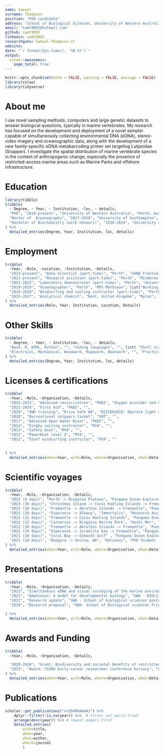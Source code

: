 ```yaml
---
name: Samuel    
surname: Thompson
position: "PhD candidate"
address: "School of Biological Sciences, University of Western Australia"
email: "samt9892@hotmail.com"
github: samt9892
linkedin: samt9892
researchgate: Samuel-Thompson-17
website: 
date: "`r format(Sys.time(), '%B %Y')`"
output: 
  vitae::awesomecv:
    page_total: true
---
```


```r
knitr::opts_chunk$set(echo = FALSE, warning = FALSE, message = FALSE)
library(vitae)
library(tidyverse)
```

# About me

I use novel sampling methods, computers and large genetic datasets to answer biological questions, typically in marine vertebrates. My research has focused on the development and deployment of a novel sampler capable of simultaneously collecting environmental DNA (eDNA), stereo-video imagery and oceanographic data, along with the development of a new family-specific eDNA metabarcoding primer set targeting Lutjanidae (Snapper). I investigate the spatial distribution of marine vertebrate species in the context of anthropogenic change; especially the presence of restricted-access marine areas such as Marine Parks and offshore infrastructure.

# Education

```r
library(tibble)
tribble(
  ~ Degree, ~ Year, ~ Institution, ~loc, ~ details,
  "PhD", "2020-present", "University of Western Australia", "Perth, Australia", list('Environmental DNA (eDNA) metabarcoding PhD with the Marine Ecology Fisheries Research Group and the Jarman lab', 'Developed a sampling system capable of collecting 360-degree stereo-video, water samples and oceanographic data at depths up to 600m', 'Designed a family-specific eDNA metabarcoding primer set for Lutjanidae (snapper)', 'Built multiple custom bioinformatic pipelines for processing genetic, visual and oceanographic datasets', 'Worked extensively with industry (BHP)'), 
  "Master of  Oceanography", "2017-2018", "University of Southampton", "Southampton, United Kingdom", list('Studied all forms of oceanography with a focus on biological oceanography and deep-sea ecology', 'In my research project I worked on characterising deep-sea megafauna of the Kiribati region(published in Frontiers in Marine Science 2019)'),
  "Bachelor of Biochemistry (with honours)", "2010-2014", "University of Kent", "Kent, United Kingdom", list('Studied general life sciences with a focus on genetics and molecular biology', 'In my research project I worked on understanding genome duplication events in the marine chordates using novel bioinformatic tools'),
) %>% 
  detailed_entries(Degree, Year, Institution, loc, details)
```

# Employment

```r
tribble(
  ~Year, ~Role, ~Location, ~Institution, ~Details,
  "2023-present", "Data Scientist (part-time)", "Perth", "eDNA Frontiers", list("Data scientist / Bioinformatician for eDNA Frontiers at Curtin University", "Building interactive software (R Shiny Apps) to automate the analysis of large eDNA datasets", "Automating client report generation", "Building an interactive online data portal for displaying eDNA datasets to clients"),
  "2021-present", "Research assistant (part-time)", "Perth", "Minderoo Foundation", list("Research assistant with the Minderoo OceanOmics team during offshore expeditions", "Working onboard the Pangaea Ocean Explorer, conducting eDNA and genomic sampling, extraction, amplification, purification and  sequencing", "Opportunity to undertake knowledge transfer of eDNA techniques to traditional ranger groups", "Has provided me with a unique opportunity to conduct end-to-end sampling to sequencing on an offshore vessel"),
  "2021-2022", "Laboratory demonstrator (part-time)", "Perth", "University of Western Australia", list("BIOL1131: Plant and Animal Biology", "Laboratory demonstrator and tutor for both face-to-face and online delivery formats", "Marker for marine component", "Guest Lecturer: Amphioxus: A model for developmental biology"),
  "2019-2019", "Oceanographer", "Perth", "RPS MetOcean", list("Working in the data resources department", "Work processing, QCing and interpreting  large oceanographic datasets through a linux environment and the command line", "Data from instruments including: ADCPs, CTDs, LIDAR buoys, Wave rider buoys"),
  "2019-2020", "Windsurfing and sailing instructor (part-time)", "Perth", "Royal Perth Yacht Club", list("Working as a dual qualified windsurfing and sailing instructor at a prestigious Perth yacht club", "Delivering both practical and theoretical lessons to groups of all ages and abilities ranging from age 8 up to 70"),
  "2015-2017", "Analytical chemist", "Kent, United Kingdom", "Mylan", list("Key research team member during the ANDA submission to the FDA for a generic Advair drug product", "Conducted inhalation-specific lab techniques including aerodynamic particle size distribution, dissolution and emitted dose testing", "Use, calibration, maintenance and troubleshooting of analytical chemistry instrumentation including HPLCs and Raman spectrometers.", "Worked abroad in Dublin training new staff and setting up equipment in a new, purpose built QC lab")
) %>% 
  detailed_entries(Role, Year, Institution, Location, Details)
```


# Other Skills

```r
tribble(
  ~ Degree, ~ Year, ~ Institution, ~loc, ~ details,
  "Bash, R, HTML, Python", "", "Coding languages", "", list( "Shell scripting; building and running pipelines for processing large bioinformatic and oceanographic datasets via command-line", "Highly proficient with the configuration and operation of both native and virtual Linux environments (WSL2)", "Familiar with wide variety of R packages, especially for ecological statistics and spatial analysis", "Highly familiar with version control systems: Git and Docker"),
  "Electrical, Mechanical, Woodwork, Ropework, Boatwork", "", "Practical Skills", "", list("Highly proficient at building and troubleshooting 12v automotive and marine systems", "Highly proficient at troubleshooting software/hardware related PC issues; I have built multiple desktop PCs and completed many initial OS installs and setups using various windows and linux distributions",  "Intermediate mechanical knowledge; especially 4x4 and diesel automotive systems", "Basic carpentry and joinery skills from building multiple campervans", "Basic ropework / winch skills", "I have participated >1000 deployments of various marine sampling equipment on a variety of vessel types from the Southampton Solent to the Southern Ocean")
) %>% 
  detailed_entries(Degree, Year, Institution, loc, details)
```

# Licenses & certifications

```r
tribble(
  ~Year, ~Role, ~Organisation, ~Details,
  "2022-2023", "Advanced resuscitation", "PADI", "Oxygen provider and CPR",
  "2021-2024", "First Aid", "PADI", "",
  "2020", "4WD training", "Drive Safe WA", "RIIVEH201D: Operate light vehicle, TLIC1051: Operate Commerical Vehicle, TLIC2025: Operate four wheel drive vehicle, TLIF2010: Apply fatigue management strategies, RIIVEH305E: Drive and recover a four wheel drive vehicle, PMASUP236: Operate vehicles in the field",
  "2020", "Recreational skippers ticket", "DOT", "",
  "2017", "Advanced Open Water Diver", "PADI", "",
  "2014", "Dinghy sailing instructor", "RYA", "",
  "2013", "Safety boat", "RYA", "",
  "2012", "Powerboat level 2", "RYA", "",
  "2012", "Start windsurfing instructor", "RYA", ""
    
  
) %>% 
  detailed_entries(when=Year, with=Role, where=Organisation, what=Details)
```

# Scientific voyages
```r
tribble(
  ~Year, ~Role, ~Organisation, ~Details,
  "2023 (8 days)", "Perth -> Ningaloo Plateau", "Pangaea Ocean Explorer", "Research Assistant - Minderoo OceanOmics",
  "2023 (30 days)", "Christmas Island -> Cocos Keeling Islands -> Fremantle", "Pangaea Ocean Explorer", "Research Assistant - Minderoo OceanOmics / UWA Deep-Sea Research Group",
  "2023 (10 days)", "Fremantle -> Abrolhos Islands -> Fremantle", "Pangaea Ocean Explorer", "Research Assistant - Minderoo OceanOmics",
  "2023 (10 days)", "Esperance -> Albany", "Immortalis", "Research Assistant - Minderoo OceanOmics",
  "2022 (22 days)", "Fremantle -> Cocos Keeling Islands", "Pangaea Ocean Explorer", "Research Assistant - Minderoo OceanOmics",
  "2022 (12 days)", "Carnarvon -> Ningaloo Marine Park", "Keshi Mer", "Research lead - UWA Marine Ecology Group. Surveying paleocoastline features with stereo-BRUVs, novel samplers, CTDs and environmental DNA",
  "2022 (10 days)", "Fremantle -> Abrolhos Islands -> Fremantle", "Pangaea Ocean Explorer", "Research Assistant - Minderoo OceanOmics",
  "2022 (14 days)", "Esperance -> Israelite bay -> Fremantle", "Pangaea Ocean Explorer", "Research Assistant - Minderoo OceanOmics",
  "2021 (10 days)", "Coral Bay -> Exmouth Gulf" , "Pangaea Ocean Explorer", "Research Assistant - Minderoo OceanOmics",
  "2021 (28 days)", "Dongara -> Onslow, WA", "Adrianus", "PhD Student - UWA Marine Ecology group. Surveying Marine Parks, proposed park zones and offshore oil and gas infrastructure using stereo-BRUVs, novel samplers, CTDs and environmental DNA",
) %>% 
  detailed_entries(when=Year, with=Role, where=Organisation, what=Details)
```
# Presentations

```r
tribble(
  ~Year, ~Role, ~Organisation, ~Details,
  "2023", "Simultaneous eDNA and visual surveying of the marine environment", "Australia and New Zealand eDNA conference", "ECR presenter",
  "2021", "Amphioxus: A model for developmental biology", "UWA - BIOL1131: Plant and Animal Biology", "Guest Lecturer",
  "2021", "Research update", "UWA - School of biological sciences postgraduate retreat", "Student presenter",
  "2020", "Research proposal", "UWA- School of Biological sciences Friday seminar series", "PhD research proposal"

) %>% 
  detailed_entries(when=Year, with=Role, where=Organisation, what=Details)
```

# Awards and Funding

```r
tribble(
  ~Year, ~Role, ~Organisation, ~Details,

  "2020-2024", "Grant: Biodiversity and societal benefits of restricted access marine areas", "BHP/UWA", "With Prof. Julian Partridge, Prof. Simon Jarman, Prof. Gary Kendrick, Dr. Tim Langlois, Dr Matt Navarro. Total funding: AUSD $666,524.",
  "2023", "Award: CSIRO Early-career researcher conference bursary", "CSIRO", "Grant to attend the 2023 Australia and New Zealand eDNA conference in Hobart. Total funding: AUSD $600"
) %>% 
  detailed_entries(when=Year, with=Role, where=Organisation, what=Details)
```

# Publications

```r
scholar::get_publications("sv3D4R8AAAAJ") %>% 
    dplyr::filter(!is.na(year)) %>%  # filter out weird trash
    arrange(desc(year)) %>% # newest papers first
    detailed_entries(
        with=title,
        when=year,
        what=author,
        where=journal
        )
```
